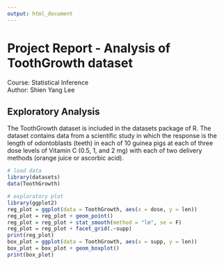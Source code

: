 ```yaml
---
output: html_document
---
```

# Project Report - Analysis of ToothGrowth dataset
Course: Statistical Inference  
Author: Shien Yang Lee

## Exploratory Analysis
The ToothGrowth dataset is included in the datasets package of R. The dataset contains data from a scientific study in which the response is the length of odontoblasts (teeth) in each of 10 guinea pigs at each of three dose levels of Vitamin C (0.5, 1, and 2 mg) with each of two delivery methods (orange juice or ascorbic acid).

```r
# load data
library(datasets)
data(ToothGrowth)

# exploratory plot
library(ggplot2)
reg_plot = ggplot(data = ToothGrowth, aes(x = dose, y = len))
reg_plot = reg_plot + geom_point()
reg_plot = reg_plot + stat_smooth(method = "lm", se = F)
reg_plot = reg_plot + facet_grid(.~supp)
print(reg_plot)
box_plot = ggplot(data = ToothGrowth, aes(x = supp, y = len))
box_plot = box_plot + geom_boxplot()
print(box_plot)
```

